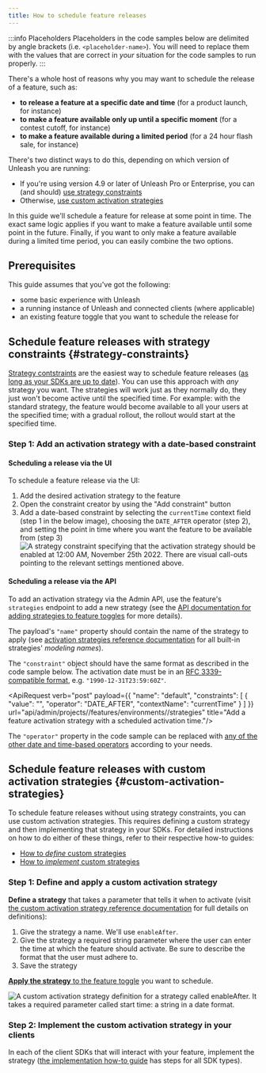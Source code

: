 ```yaml
---
title: How to schedule feature releases
---
```


:::info Placeholders
Placeholders in the code samples below are delimited by angle brackets (i.e. `<placeholder-name>`). You will need to replace them with the values that are correct in _your_ situation for the code samples to run properly.
:::

There's a whole host of reasons why you may want to schedule the release of a feature, such as:
- **to release a feature at a specific date and time** (for a product launch, for instance)
- **to make a feature available only up until a specific moment** (for a contest cutoff, for instance)
- **to make a feature available during a limited period** (for a 24 hour flash sale, for instance)

There's two distinct ways to do this, depending on which version of Unleash you are running:
- If you're using version 4.9 or later of Unleash Pro or Enterprise, you can (and should) [use strategy constraints](#strategy-constraints)
- Otherwise, [use custom activation strategies](#custom-activation-strategies)

In this guide we'll schedule a feature for release at some point in time. The exact same logic applies if you want to make a feature available until some point in the future. Finally, if you want to only make a feature available during a limited time period, you can easily combine the two options.

## Prerequisites

This guide assumes that you've got the following:
- some basic experience with Unleash
- a running instance of Unleash and connected clients (where applicable)
- an existing feature toggle that you want to schedule the release for

## Schedule feature releases with strategy constraints {#strategy-constraints}

[Strategy contstraints](../reference/strategy-constraints.md#date-and-time-operators) are the easiest way to schedule feature releases ([as long as your SDKs are up to date](../reference/strategy-constraints.md#incompatibilities)). You can use this approach with _any_ strategy you want. The strategies will work just as they normally do, they just won't become active until the specified time. For example: with the standard strategy, the feature would become available to all your users at the specified time; with a gradual rollout, the rollout would start at the specified time.

### Step 1: Add an activation strategy with a date-based constraint

#### Scheduling a release via the UI

To schedule a feature release via the UI:
1. Add the desired activation strategy to the feature
2. Open the constraint creator by using the "Add constraint" button
3. Add a date-based constraint by selecting the `currentTime` context field (step 1 in the below image), choosing the `DATE_AFTER` operator (step 2), and setting the point in time where you want the feature to be available from (step 3)
  ![A strategy constraint specifying that the activation strategy should be enabled at 12:00 AM, November 25th 2022. There are visual call-outs pointing to the relevant settings mentioned above.](/img/strategy-constraint-date-after.png)

#### Scheduling a release via the API

To add an activation strategy via the Admin API, use the feature's `strategies` endpoint to add a new strategy (see the [API documentation for adding strategies to feature toggles](../api/admin/feature-toggles-api-v2.md#add-strategy) for more details).

The payload's `"name"` property should contain the name of the strategy to apply (see [activation strategies reference documentation](../reference/activation-strategies.md) for all built-in strategies' _modeling names_).

The `"constraint"` object should have the same format as described in the code sample below. The activation date must be in an [RFC 3339-compatible format](https://datatracker.ietf.org/doc/html/rfc3339#section-5.8), e.g. `"1990-12-31T23:59:60Z"`.

<ApiRequest verb="post" payload={{
      "name": "default",
      "constraints": [
        {
          "value": "<activation-date>",
          "operator": "DATE_AFTER",
          "contextName": "currentTime"
        }
      ]
  }} url="api/admin/projects/<project-id>/features/environments/<environment>/strategies" title="Add a feature activation strategy with a scheduled activation time."/>

The `"operator"` property in the code sample can be replaced with [any of the other date and time-based operators](../reference/strategy-constraints.md#date-and-time-operators) according to your needs.

## Schedule feature releases with custom activation strategies {#custom-activation-strategies}

To schedule feature releases without using strategy constraints, you can use custom activation strategies. This requires defining a custom strategy and then implementing that strategy in your SDKs. For detailed instructions on how to do either of these things, refer to their respective how-to guides:
- [How to _define_ custom strategies](../how-to/how-to-use-custom-strategies.md#step-1)
- [How to _implement_ custom strategies](../how-to/how-to-use-custom-strategies.md#step-3)

### Step 1: Define and apply a custom activation strategy

**Define a strategy** that takes a parameter that tells it when to activate (visit [the custom activation strategy reference documentation](../reference/custom-activation-strategies.md#definition) for full details on definitions):

1. Give the strategy a name. We'll use `enableAfter`.
2. Give the strategy a required string parameter where the user can enter the time at which the feature should activate. Be sure to describe the format that the user must adhere to.
3. Save the strategy

[**Apply the strategy** to the feature toggle](../how-to/how-to-use-custom-strategies.md#step-2) you want to schedule.


![A custom activation strategy definition for a strategy called `enableAfter`. It takes a required parameter called `start time`: a string in a date format.](/img/custom-strategy-enable-after.png)

### Step 2: Implement the custom activation strategy in your clients

In each of the client SDKs that will interact with your feature, implement the strategy ([the implementation how-to guide](../how-to/how-to-use-custom-strategies.md#step-3) has steps for all SDK types).
